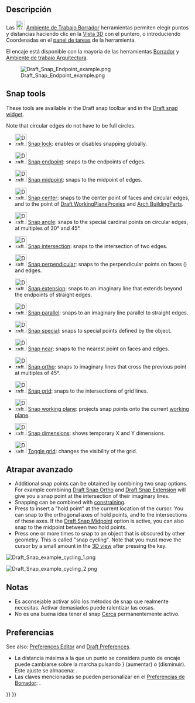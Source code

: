 <languages/>

<div class="mw-translate-fuzzy">
{{Docnav/es
|[[Draft_AutoGroup/es|GrupoAuto]]
|[[Draft_Snap_Lock/es|Atrapar Cerradura]]
|[[Draft_Workbench/es|Borrador]]
|IconL=Draft_AutoGroup.svg
|IconR=Draft_Snap_Lock.svg
|IconC=Workbench_Draft.svg
}}
</div>

{{TOCright}}

<span id="Description"></span>
==Descripción==

<div class="mw-translate-fuzzy">
Las [[Image:Workbench_Draft.svg|24px]] [[Draft_Workbench/es|Ambiente de Trabajo Borrador]] herramientas permiten elegir puntos y distancias haciendo clic en la [[3D_view/es|Vista 3D]] con el puntero, o introduciendo Coordenadas en el [[Task_panel/es|panel de tareas]] de la herramienta.
</div>

<div class="mw-translate-fuzzy">
El encaje está disponible con la mayoría de las herramientas [[Draft_Workbench/es|Borrador]] y [[Arch_Workbench/es|Ambiente de trabajo Arquitectura]].
</div>

[[Image:Draft_Snap_Endpoint_example.png]]
<div class="mw-translate-fuzzy">
{{Caption|La línea atrapar perpendicularmente a otra línea}}
</div>

== Snap tools ==

These tools are available in the Draft snap toolbar and in the [[Draft_snap_widget|Draft snap widget]].

Note that circular edges do not have to be full circles.

* [[Image:Draft_Snap_Lock.svg|32px]] [[Draft_Snap_Lock|Snap lock]]: enables or disables snapping globally.

* [[Image:Draft_Snap_Endpoint.svg|32px]] [[Draft_Snap_Endpoint|Snap endpoint]]: snaps to the endpoints of edges.

* [[Image:Draft_Snap_Midpoint.svg|32px]] [[Draft_Snap_Midpoint|Snap midpoint]]: snaps to the midpoint of edges.

* [[Image:Draft_Snap_Center.svg|32px]] [[Draft_Snap_Center|Snap center]]: snaps to the center point of faces and circular edges, and to the {{PropertyData|Placement}} point of [[Draft_WorkingPlaneProxy|Draft WorkingPlaneProxies]] and [[Arch_BuildingPart|Arch BuildingParts]].

* [[Image:Draft_Snap_Angle.svg|32px]] [[Draft_Snap_Angle|Snap angle]]: snaps to the special cardinal points on circular edges, at multiples of 30° and 45°.

* [[Image:Draft_Snap_Intersection.svg|32px]] [[Draft_Snap_Intersection|Snap intersection]]: snaps to the intersection of two edges.

* [[Image:Draft_Snap_Perpendicular.svg|32px]] [[Draft_Snap_Perpendicular|Snap perpendicular]]: snaps to the perpendicular points on faces ({{Version|0.21}}) and edges.

* [[Image:Draft_Snap_Extension.svg|32px]] [[Draft_Snap_Extension|Snap extension]]: snaps to an imaginary line that extends beyond the endpoints of straight edges.

* [[Image:Draft_Snap_Parallel.svg|32px]] [[Draft_Snap_Parallel|Snap parallel]]: snaps to an imaginary line parallel to straight edges.

* [[Image:Draft_Snap_Special.svg|32px]] [[Draft_Snap_Special|Snap special]]: snaps to special points defined by the object.

* [[Image:Draft_Snap_Near.svg|32px]] [[Draft_Snap_Near|Snap near]]: snaps to the nearest point on faces and edges.

* [[Image:Draft_Snap_Ortho.svg|32px]] [[Draft_Snap_Ortho|Snap ortho]]: snaps to imaginary lines that cross the previous point at multiples of 45°.

* [[Image:Draft_Snap_Grid.svg|32px]] [[Draft_Snap_Grid|Snap grid]]: snaps to the intersections of grid lines.

* [[Image:Draft_Snap_WorkingPlane.svg|32px]] [[Draft_Snap_WorkingPlane|Snap working plane]]: projects snap points onto the current [[Draft_SelectPlane|working plane]].

* [[Image:Draft_Snap_Dimensions.svg|32px]] [[Draft_Snap_Dimensions|Snap dimensions]]: shows temporary X and Y dimensions.

* [[Image:Draft_ToggleGrid.svg|32px]] [[Draft_ToggleGrid|Toggle grid]]: changes the visibility of the grid.

<span id="Advanced_snapping"></span>
== Atrapar avanzado ==

* Additional snap points can be obtained by combining two snap options. For example combining [[Draft_Snap_Ortho|Draft Snap Ortho]] and [[Draft_Snap_Extension|Draft Snap Extension]] will give you a snap point at the intersection of their imaginary lines.
* Snapping can be combined with [[Draft_Constrain|constraining]].
* Press {{KEY|Q}} to insert a "hold point" at the current location of the cursor. You can snap to the orthogonal axes of hold points, and to the intersections of these axes. If the [[Draft_Snap_Midpoint|Draft Snap Midpoint]] option is active, you can also snap to the midpoint between two hold points.
* Press {{KEY|`}} one or more times to snap to an object that is obscured by other geometry. This is called "snap cycling". Note that you must move the cursor by a small amount in the [[3D_view|3D view]] after pressing the key.

[[Image:Draft_Snap_example_cycling_1.png]]
{{Caption|Snap cycling 1: The red rectangle was created first therefore it has snap priority. Without snap cycling you cannot snap to the green rectangle where it is overlapped by the red rectangle.}}

[[Image:Draft_Snap_example_cycling_2.png]]
{{Caption|Snap cycling 2: After using the snap cycle key once the green rectangle receives snap priority. Snapping to the midpoint of the overlapped green edge is now possible.}}

<span id="Notes"></span>
==Notas==

<div class="mw-translate-fuzzy">
* Es aconsejable activar sólo los métodos de snap que realmente necesitas. Activar demasiados puede ralentizar las cosas.
* No es una buena idea tener el snap [[Draft_Snap_Near/es|Cerca]] permanentemente activo.
</div>

<span id="Preferences"></span>
== Preferencias ==

See also: [[Preferences_Editor|Preferences Editor]] and [[Draft_Preferences|Draft Preferences]].

<div class="mw-translate-fuzzy">
* La distancia máxima a la que un punto se considera punto de encaje puede cambiarse sobre la marcha pulsando {{KEY|[}}} (aumentar) o {{KEY|]}} (disminuir). Este ajuste se almacena: {{MenuCommand|Herramientas → Editar parámetros... → BaseApp → Preferencias → Mod → Borrador → snapRange}}.
* Las claves mencionadas se pueden personalizar en el [[Draft_Preferences/es|Preferencias de Borrador]]: {{MenuCommand|Edición → Preferencias... → Borrador → Configuración de la interfaz de usuario → Atajos en el comando}}.
</div>


<div class="mw-translate-fuzzy">
{{Docnav/es
|[[Draft_AutoGroup/es|GrupoAuto]]
|[[Draft_Snap_Lock/es|Atrapar Cerradura]]
|[[Draft_Workbench/es|Borrador]]
|IconL=Draft_AutoGroup.svg
|IconR=Draft_Snap_Lock.svg
|IconC=Workbench_Draft.svg
}}
</div>

{{Draft Tools navi{{#translation:}}}}
{{Userdocnavi{{#translation:}}}}